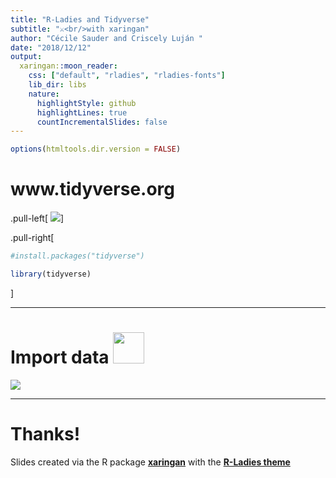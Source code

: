 ```yaml
---
title: "R-Ladies and Tidyverse"
subtitle: "⚔<br/>with xaringan"
author: "Cécile Sauder and Criscely Luján "
date: "2018/12/12"
output:
  xaringan::moon_reader:
    css: ["default", "rladies", "rladies-fonts"]
    lib_dir: libs
    nature:
      highlightStyle: github
      highlightLines: true
      countIncrementalSlides: false
---
```


```r
options(htmltools.dir.version = FALSE)
```
# www.tidyverse.org

.pull-left[
![](img/Tidyverse2.png)
]

.pull-right[


```r

#install.packages("tidyverse")

library(tidyverse)

```
]


---

# Import data ![](img/readr_hex.png){width=50px}

![](img/readr.png)



---


# Thanks!

Slides created via the R package [**xaringan**](https://github.com/yihui/xaringan) with the [**R-Ladies theme**](https://github.com/rladies/resources/blob/master/xaringan-slides/how_to_use.md) 

